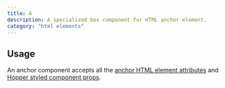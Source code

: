 ```yaml
---
title: A
description: A specialized box component for HTML anchor element.
category: "html elements"
---
```


<Example src="html-elements/docs/aPreview" isOpen />

## Usage

An anchor component accepts all the [anchor HTML element attributes](https://developer.mozilla.org/en-US/docs/Web/HTML/Reference/Elements/a) and [Hopper styled component props](/styled-system/concepts/styling).

